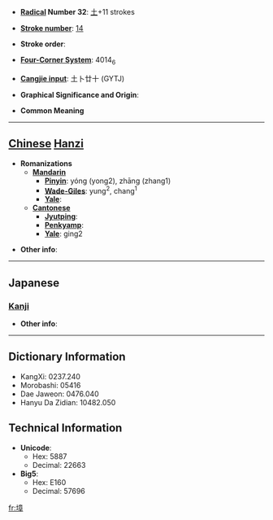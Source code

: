 * '''[[Wiktionary:Chinese radical index| Radical]] Number 32''': [[Wiktionary:Chinese radical index 土|土]]+11 strokes

* '''[[Wiktionary:Chinese total strokes index|Stroke number]]''': [[Wiktionary:Chinese total strokes index 14|14]]

* '''Stroke order''': 

* '''[[Wiktionary:Chinese four corner index|Four-Corner System]]''': 4014<sub>6</sub>

* '''[[Wiktionary:Chinese Cangjie index|Cangjie input]]''': 土卜廿十 (GYTJ)

* '''Graphical Significance and Origin''': 

* '''Common Meaning'''

----

== [[Chinese]] [[Hanzi]] ==

* '''Romanizations'''
** '''[[Mandarin]]'''
*** '''[[Pinyin]]''': yóng (yong2), zhāng (zhang1)
*** '''[[Wade-Giles]]''': yung<sup>2</sup>, chang<sup>1</sup>
*** '''[[Yale]]''': 
** '''[[Cantonese]]'''
*** '''[[Jyutping]]''':
*** '''[[Penkyamp]]''': 
*** '''[[Yale]]''': ging2

* '''Other info''': 

----

==Japanese==
===[[Kanji]]===
{{kanji|on readings=[[しょう]] (shō)|kun readings=[[ふせぐ]] (fusegu)}}

* '''Other info''':  

----

== Dictionary Information ==

* KangXi: 0237.240
* Morobashi: 05416
* Dae Jaweon: 0476.040
* Hanyu Da Zidian: 10482.050

== Technical Information ==

* '''Unicode''':
** Hex: 5887
** Decimal: 22663
* '''Big5''':
** Hex: E160
** Decimal: 57696

[[fr:墇]]